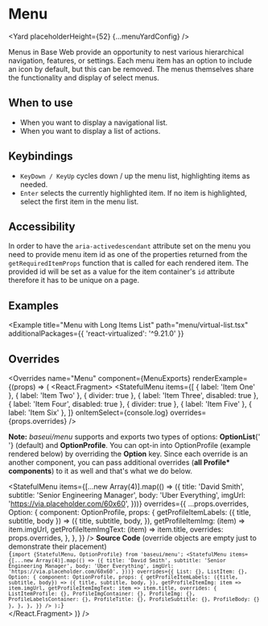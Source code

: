 <!--
Copyright (c) Uber Technologies, Inc.

This source code is licensed under the MIT license found in the
LICENSE file in the root directory of this source tree.
-->






# Menu

<Yard placeholderHeight={52} {...menuYardConfig} />

Menus in Base Web provide an opportunity to nest various hierarchical navigation, features, or
settings. Each menu item has an option to include an icon by default, but this can be removed.
The menus themselves share the functionality and display of select menus.

## When to use

- When you want to display a navigational list.
- When you want to display a list of actions.

## Keybindings

- `KeyDown / KeyUp` cycles down / up the menu list, highlighting items as needed.
- `Enter` selects the currently highlighted item. If no item is highlighted, select the first item in the menu list.

## Accessibility

In order to have the `aria-activedescendant` attribute set on the menu you need to provide menu item id
as one of the properties returned from the `getRequiredItemProps` function that is called for each rendered item.
The provided id will be set as a value for the item container's `id` attribute therefore it has to be unique on a page.

## Examples

<Example title="Menu Basic Usage" path="menu/basic.tsx">
  <Basic />
</Example>

<Example title="Menu with Compact Menu Items" path="menu/compact.tsx">
  <Compact />
</Example>

<Example title="Menu with Profile Menu" path="menu/profile.tsx">
  <Profile />
</Example>

<Example title="Menu Stateless example" path="menu/stateless.tsx">
  <Stateless />
</Example>

<Example title="Menu with Child Menu" path="menu/child.tsx">
  <Child />
</Example>

<Example title="Menu with Child Menu renderAll (SSR / SEO)" path="menu/child-render-all.tsx">
  <ChildRenderAll />
</Example>

<Example title="Menu with Grouped Items" path="menu/grouped.tsx">
  <Grouped />
</Example>

<Example
  title="Menu with Long Items List"
  path="menu/virtual-list.tsx"
  additionalPackages={{ 'react-virtualized': '^9.21.0' }}
>
  <VirtualList />
</Example>

<Example title="Menu with URL href" path="menu/href.tsx">
  <Href />
</Example>

<Example title="Menu with Dividers" path="menu/dividers.tsx">
  <Dividers />
</Example>

## Overrides

<Overrides
  name="Menu"
  component={MenuExports}
  renderExample={(props) => (
    <React.Fragment>
      <Block marginBottom="scale600">
        <StatefulMenu
          items={[
            { label: 'Item One' },
            { label: 'Item Two' },
            { divider: true },
            { label: 'Item Three', disabled: true },
            { label: 'Item Four', disabled: true },
            { divider: true },
            { label: 'Item Five' },
            { label: 'Item Six' },
          ]}
          onItemSelect={console.log}
          overrides={props.overrides}
        />
      </Block>
      <p>
        <b>Note:</b> <i>baseui/menu</i> supports and exports two types of options: <b>OptionList</b>{' '}
        (default) and <b>OptionProfile</b>. You can opt-in into OptionProfile (example rendered
        below) by overriding the <strong>Option</strong> key. Since each override is an another
        component, you can pass additional overrides (<strong>all Profile* components</strong>) to
        it as well and that's what we do below.
      </p>
      <StatefulMenu
        items={[...new Array(4)].map(() => ({
          title: 'David Smith',
          subtitle: 'Senior Engineering Manager',
          body: 'Uber Everything',
          imgUrl: 'https://via.placeholder.com/60x60',
        }))}
        overrides={{
          ...props.overrides,
          Option: {
            component: OptionProfile,
            props: {
              getProfileItemLabels: ({ title, subtitle, body }) => ({
                title,
                subtitle,
                body,
              }),
              getProfileItemImg: (item) => item.imgUrl,
              getProfileItemImgText: (item) => item.title,
              overrides: props.overrides,
            },
          },
        }}
      />
      <Block marginTop="scale600" marginBottom="scale600">
        <strong>Source Code</strong> (override objects are empty just to demonstrate their
        placement)
      </Block>
      <Code>
        {`import {StatefulMenu, OptionProfile} from 'baseui/menu';
            <StatefulMenu
              items={[...new Array(4)].map(() => ({
                title: 'David Smith',
                subtitle: 'Senior Engineering Manager',
                body: 'Uber Everything',
                imgUrl: 'https://via.placeholder.com/60x60',
              }))}
              overrides={{
                List: {},
                ListItem: {},
                Option: {
                  component: OptionProfile,
                  props: {
                    getProfileItemLabels: ({title, subtitle, body}) => ({
                      title,
                      subtitle,
                      body,
                    }),
                    getProfileItemImg: item => item.imgUrl,
                    getProfileItemImgText: item => item.title,
                    overrides: {
                      ListItemProfile: {},
                      ProfileImgContainer: {},
                      ProfileImg: {},
                      ProfileLabelsContainer: {},
                      ProfileTitle: {},
                      ProfileSubtitle: {},
                      ProfileBody: {}
                    },
                  },
                },
              }}
            />
          );`}
      </Code>
    </React.Fragment>
  )}
/>

<Exports component={MenuExports} title="Menu exports" path="baseui/menu" />
